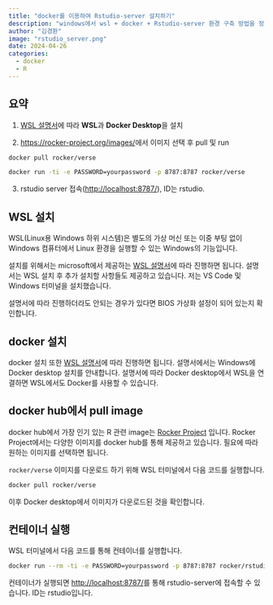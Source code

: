 ```yaml
---
title: "docker를 이용하여 Rstudio-server 설치하기"
description: "windows에서 wsl + docker + Rstudio-server 환경 구축 방법을 정리"
author: "김경환"
image: "rstudio_server.png"
date: 2024-04-26
categories:
  - docker
  - R
---
```


## 요약

1.  [WSL 설명서](https://learn.microsoft.com/ko-kr/windows/wsl/)에 따라 **WSL**과 **Docker Desktop**을 설치

2.  <https://rocker-project.org/images/>에서 이미지 선택 후 pull 및 run

``` .bash
docker pull rocker/verse
```

``` .bash
docker run -ti -e PASSWORD=yourpassword -p 8787:8787 rocker/verse
```

3.  rstudio server 접속(<http://localhost:8787/>), ID는 rstudio.

## WSL 설치

WSL(Linux용 Windows 하위 시스템)은 별도의 가상 머신 또는 이중 부팅 없이 Windows 컴퓨터에서 Linux 환경을 실행할 수 있는 Windows의 기능입니다.

설치를 위해서는 microsoft에서 제공하는 [WSL 설명서](https://learn.microsoft.com/ko-kr/windows/wsl/)에 따라 진행하면 됩니다. 설명서는 WSL 설치 후 추가 설치할 사항들도 제공하고 있습니다. 저는 VS Code 및 Windows 터미널을 설치했습니다.

설명서에 따라 진행하더라도 안되는 경우가 있다면 BIOS 가상화 설정이 되어 있는지 확인합니다.

## docker 설치

docker 설치 또한 [WSL 설명서](https://learn.microsoft.com/ko-kr/windows/wsl/)에 따라 진행하면 됩니다. 설명서에서는 Windows에 Docker desktop 설치를 안내합니다. 설명서에 따라 Docker desktop에서 WSL을 연결하면 WSL에서도 Docker를 사용할 수 있습니다.

## docker hub에서 pull image

docker hub에서 가장 인기 있는 R 관련 image는 [Rocker Project](https://rocker-project.org/) 입니다. Rocker Project에서는 다양한 이미지를 docker hub를 통해 제공하고 있습니다. 필요에 따라 원하는 이미지를 선택하면 됩니다.

`rocker/verse` 이미지를 다운로드 하기 위해 WSL 터미널에서 다음 코드를 실행합니다.

``` .bash
docker pull rocker/verse
```

이후 Docker desktop에서 이미지가 다운로드된 것을 확인합니다.

## 컨테이너 실행

WSL 터미널에서 다음 코드를 통해 컨테이너를 실행합니다.

``` .bash
docker run --rm -ti -e PASSWORD=yourpassword -p 8787:8787 rocker/rstudio
```

컨테이너가 실행되면 <http://localhost:8787/>를 통해 rstudio-server에 접속할 수 있습니다. ID는 rstudio입니다.